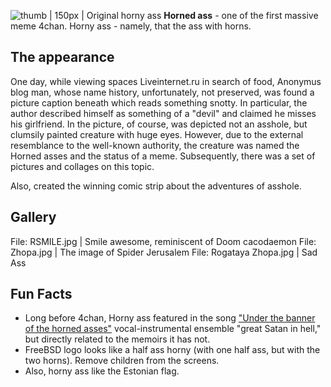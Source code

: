 [[File: Hrny ass.gif | thumb | 150px | Original horny ass]]
'''Horned ass''' - one of the first massive meme 4chan.
Horny ass - namely, that the ass with horns.

== The appearance ==
One day, while viewing spaces Liveinternet.ru in search of food, Anonymus blog man, whose name history, unfortunately, not preserved, was found a picture caption beneath which reads something snotty. In particular, the author described himself as something of a "devil" and claimed he misses his girlfriend.
In the picture, of course, was depicted not an asshole, but clumsily painted creature with huge eyes. However, due to the external resemblance to the well-known authority, the creature was named the Horned asses and the status of a meme. Subsequently, there was a set of pictures and collages on this topic.

Also, created the winning comic strip about the adventures of asshole.

== Gallery ==
<gallery>
File: RSMILE.jpg | Smile awesome, reminiscent of Doom cacodaemon
File: Zhopa.jpg | The image of Spider Jerusalem
File: Rogataya Zhopa.jpg | Sad Ass
</Gallery>

== Fun Facts ==
* Long before 4chan, Horny ass featured in the song [http://www.true666.narod.ru/music/Sotona06.mp3 "Under the banner of the horned asses"] vocal-instrumental ensemble "great Satan in hell," but directly related to the memoirs it has not.
* FreeBSD logo looks like a half ass horny (with one half ass, but with the two horns). Remove children from the screens.
* Also, horny ass like the Estonian flag.